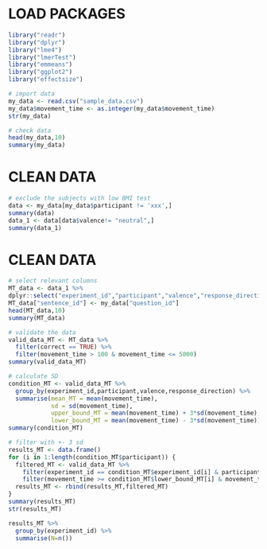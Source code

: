 
# LOAD PACKAGES
```{r}
library("readr")
library("dplyr")
library("lme4")
library("lmerTest")
library("emmeans")
library("ggplot2")
library("effectsize")
``` 
```{r}
# import data
my_data <- read.csv("sample_data.csv")
my_data$movement_time <- as.integer(my_data$movement_time)
str(my_data)
```

```{r}
# check data
head(my_data,10)
summary(my_data)
```


# CLEAN DATA
```{r}
# exclude the subjects with low BMI test
data <- my_data[my_data$participant != 'xxx',]
summary(data)
data_1 <- data[data$valence!= "neutral",]
summary(data_1)
```


# CLEAN DATA
```{r}
# select relevant columns
MT_data <- data_1 %>%
dplyr::select("experiment_id","participant","valence","response_direction","movement_time","correct","congruency","type_chinese","english_proficiency","stayed_english_speaking_countries")
MT_data["sentence_id"] <- my_data["question_id"]
head(MT_data,10)
summary(MT_data)
```


```{r}
# validate the data
valid_data_MT <- MT_data %>%
  filter(correct == TRUE) %>%
  filter(movement_time > 100 & movement_time <= 5000)
summary(valid_data_MT)
```


```{r}
# calculate SD
condition_MT <- valid_data_MT %>%
  group_by(experiment_id,participant,valence,response_direction) %>%
  summarise(mean_MT = mean(movement_time),
            sd = sd(movement_time),
            upper_bound_MT = mean(movement_time) + 3*sd(movement_time),
            lower_bound_MT = mean(movement_time) - 3*sd(movement_time))
summary(condition_MT)
```


```{r}
# filter with +- 3 sd
results_MT <- data.frame()
for (i in 1:length(condition_MT$participant)) {
  filtered_MT <- valid_data_MT %>%
    filter(experiment_id == condition_MT$experiment_id[i] & participant == condition_MT$participant[i] & valence == condition_MT$valence[i] & response_direction == condition_MT$response_direction[i]) %>%
    filter(movement_time >= condition_MT$lower_bound_MT[i] & movement_time <= condition_MT$upper_bound_MT[i])
  results_MT <- rbind(results_MT,filtered_MT)
}
summary(results_MT)
str(results_MT)

results_MT %>%
  group_by(experiment_id) %>%
  summarise(N=n())
```













